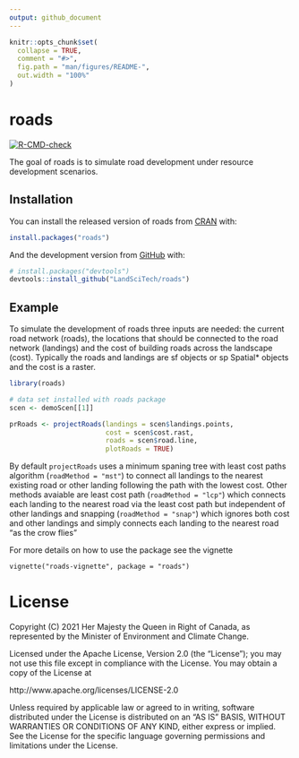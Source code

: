 ```yaml
---
output: github_document
---
```


<!-- README.md is generated from README.Rmd. Please edit that file -->

```r
knitr::opts_chunk$set(
  collapse = TRUE,
  comment = "#>",
  fig.path = "man/figures/README-",
  out.width = "100%"
)
```

# roads

<!-- badges: start -->
[![R-CMD-check](https://github.com/LandSciTech/roads/workflows/R-CMD-check/badge.svg)](https://github.com/LandSciTech/roads/actions)
<!-- badges: end -->

The goal of roads is to simulate road development under resource development scenarios. 

## Installation

You can install the released version of roads from [CRAN](https://CRAN.R-project.org) with:

``` r
install.packages("roads")
```

And the development version from [GitHub](https://github.com/LandSciTech/roads) with:

``` r
# install.packages("devtools")
devtools::install_github("LandSciTech/roads")
```
## Example

To simulate the development of roads three inputs are needed: the current road network (roads), the locations that should be connected to the road network (landings) and the cost of building roads across the landscape (cost). Typically the roads and landings are sf objects or sp Spatial* objects and the cost is a raster. 

```r
library(roads)

# data set installed with roads package
scen <- demoScen[[1]]

prRoads <- projectRoads(landings = scen$landings.points, 
                        cost = scen$cost.rast,
                        roads = scen$road.line, 
                        plotRoads = TRUE) 

```

By default `projectRoads` uses a minimum spaning tree with least cost paths algorithm (`roadMethod = "mst"`) to connect all landings to the nearest existing road or other landing following the path with the lowest cost. Other methods avaiable are least cost path (`roadMethod = "lcp"`) which connects each landing to the nearest road via the least cost path but independent of other landings and snapping (`roadMethod = "snap"`) which ignores both cost and other landings and simply connects each landing to the nearest road "as the crow flies"

For more details on how to use the package see the vignette

```
vignette("roads-vignette", package = "roads")
```

# License
Copyright (C) 2021 Her Majesty the Queen in Right of Canada, as represented
by the Minister of Environment and Climate Change.

Licensed under the Apache License, Version 2.0 (the "License");
you may not use this file except in compliance with the License.
You may obtain a copy of the License at 

   http://www.apache.org/licenses/LICENSE-2.0

Unless required by applicable law or agreed to in writing, software
distributed under the License is distributed on an "AS IS" BASIS,
WITHOUT WARRANTIES OR CONDITIONS OF ANY KIND, either express or implied.
See the License for the specific language governing permissions and
limitations under the License.
